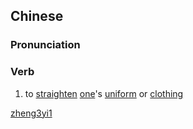 ==Chinese==
{{zh-forms}}

===Pronunciation===
{{zh-pron
|m=zhěngyī
|cat=v
}}

===Verb===
{{zh-verb}}

# {{lb|zh|archaic}} to [[straighten]] [[one]]'s [[uniform]] or [[clothing]]

[[Category:Mandarin archaic terms|zheng3yi1]]